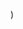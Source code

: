 
  <YouTubeLayout
    courseName="Scary Maze"
    lessonName="Broadcast and Receive Message"
    path={useRouter().pathname}
    showPrev
    showNext
    videoId="Givmhx8EiF0"
  />
)
